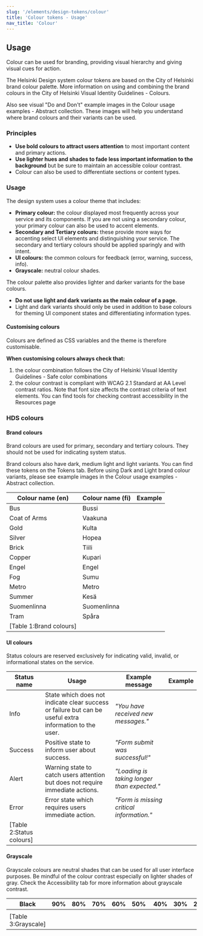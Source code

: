 ```yaml
---
slug: '/elements/design-tokens/colour'
title: 'Colour tokens - Usage'
nav_title: 'Colour'
---
```





## Usage

Colour can be used for branding, providing visual hierarchy and giving visual cues for action.

The Helsinki Design system colour tokens are based on the City of Helsinki brand colour palette. More information on using and combining the brand colours in the <Link size="M" href="https://brand.hel.fi/en/colours/" external>City of Helsinki Visual Identity Guidelines - Colours</Link>.

Also see visual "Do and Don't" example images in the <Link size="M" href="https://share.goabstract.com/30c40134-681b-4f96-9dfc-ee6d32c2f1eb" external>Colour usage examples - Abstract collection</Link>. These images will help you understand where brand colours and their variants can be used.

### Principles
- **Use bold colours to attract users attention** to most important content and primary actions.
- **Use lighter hues and shades to fade less important information to the background** but be sure to maintain an accessible colour contrast.
- Colour can also be used to differentiate sections or content types.

### Usage
The design system uses a colour theme that includes:
- **Primary colour:** the colour displayed most frequently across your service and its components. If you are not using a secondary colour, your primary colour can also be used to accent elements.
- **Secondary and Tertiary colours:** these provide more ways for accenting select UI elements and distinguishing your service. The secondary and tertiary colours should be applied sparingly and with intent.
- **UI colours:** the common colours for feedback (error, warning, success, info).
- **Grayscale:** neutral colour shades.

The colour palette also provides lighter and darker variants for the base colours.
- **Do not use light and dark variants as the main colour of a page.**
- Light and dark variants should only be used in addition to base colours for theming UI component states and differentiating information types.

#### Customising colours
Colours are defined as <Link size="M" href="https://developer.mozilla.org/en-US/docs/Web/CSS/var" external>CSS variables</Link> and the theme is therefore customisable.

**When customising colours always check that:**
1. the colour combination follows the <Link size="M" href="https://brand.hel.fi/en/colours/#safe-color-combinations" external>City of Helsinki Visual Identity Guidelines - Safe color combinations</Link>
2. the colour contrast is compliant with <Link size="M" href="https://www.w3.org/TR/WCAG21/#contrast-minimum" external>WCAG 2.1 Standard at AA Level contrast ratios</Link>. Note that font size affects the contrast criteria of text elements. You can find tools for checking contrast accessibility in the <Link size="M" href="/resources"> Resources page</Link>

### HDS colours

#### Brand colours
Brand colours are used for primary, secondary and tertiary colours. They should not be used for indicating system status. 

Brand colours also have dark, medium light and light variants. You can find these tokens on the Tokens tab. Before using Dark and Light brand colour variants, please see example images in the <Link size="M" href="https://share.goabstract.com/30c40134-681b-4f96-9dfc-ee6d32c2f1eb" external>Colour usage examples - Abstract collection</Link>.

| Colour name (en) | Colour name (fi) | Example                                                                                     |
| ---------------- | ---------------- | ------------------------------------------------------------------------------------------- |
| Bus              | Bussi            | <ColorExample color="var(--color-bus)" name="Bus brand colour example" />                   |
| Coat of Arms     | Vaakuna          | <ColorExample color="var(--color-coat-of-arms)" name="Coat of Arms brand colour example" /> |
| Gold             | Kulta            | <ColorExample color="var(--color-gold)" name="Gold brand colour example" />                 |
| Silver           | Hopea            | <ColorExample color="var(--color-silver)" name="Silver brand colour example" />             |
| Brick            | Tiili            | <ColorExample color="var(--color-brick)" name="Brick brand colour example" />               |
| Copper           | Kupari           | <ColorExample color="var(--color-copper)" name="Copper brand colour example" />             |
| Engel            | Engel            | <ColorExample color="var(--color-engel)" name="Engel brand colour example" />               |
| Fog              | Sumu             | <ColorExample color="var(--color-fog)" name="Fog brand colour example" />                   |
| Metro            | Metro            | <ColorExample color="var(--color-metro)" name="Metro brand colour example" />               |
| Summer           | Kesä             | <ColorExample color="var(--color-summer)" name="Kesä brand colour example" />               |
| Suomenlinna      | Suomenlinna      | <ColorExample color="var(--color-suomenlinna)" name="Suomenlinna brand colour example" />   |
| Tram             | Spåra            | <ColorExample color="var(--color-tram)" name="Tram brand colour example" />                 |
[Table 1:Brand colours]|

#### UI colours
Status colours are reserved exclusively for indicating valid, invalid, or informational states on the service.

| Status name | Usage                                                                                                   | Example message                             | Example                                                                            |
| ----------- | ------------------------------------------------------------------------------------------------------- | ------------------------------------------- | ---------------------------------------------------------------------------------- |
| Info        | State which does not indicate clear success or failure but can be useful extra information to the user. | *"You have received new messages."*         | <ColorExample color="var(--color-info)" name="Info status colour example" />       |
| Success     | Positive state to inform user about success.                                                            | *"Form submit was successful!"*             | <ColorExample color="var(--color-success)" name="Success status colour example" /> |
| Alert       | Warning state to catch users attention but does not require immediate actions.                          | *"Loading is taking longer than expected."* | <ColorExample color="var(--color-alert)" name="Alert status colour example" />     |
| Error       | Error state which requires users immediate action.                                                      | *"Form is missing critical information."*   | <ColorExample color="var(--color-error)" name="Error status colour example" />     |
[Table 2:Status colours]|

#### Grayscale
Grayscale colours are neutral shades that can be used for all user interface purposes. Be mindful of the colour contrast especially on lighter shades of gray. Check the Accessibility tab for more information about grayscale contrast.

| Black | 90% | 80% | 70% | 60% | 50% | 40% | 30% | 20% | 10% | 5% | White | 
| ----- | --- | --- | --- | --- | --- | --- | --- | --- | --- | -- | ----- | 
| <ColorExample color="var(--color-black)" name="Black colour example" /> | <ColorExample color="var(--color-black-90)" name="Black-90 colour example" /> | <ColorExample color="var(--color-black-80)" name="Black-80 colour example" /> | <ColorExample color="var(--color-black-70)" name="Black-70 colour example" /> | <ColorExample color="var(--color-black-60)" name="Black-60 colour example" /> | <ColorExample color="var(--color-black-50)" name="Blac-50 colour example" /> | <ColorExample color="var(--color-black-40)" name="Black-40 colour example" /> | <ColorExample color="var(--color-black-30)" name="Black-30 colour example" /> | <ColorExample color="var(--color-black-20)" name="Black-20 colour example" /> | <ColorExample color="var(--color-black-10)" name="Black-10 colour example" /> | <ColorExample color="var(--color-black-5)" name="Black-5 colour example" /> | <ColorExample color="var(--color-white)" name="White colour example" /> |
[Table 3:Grayscale]|
